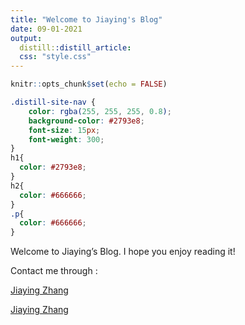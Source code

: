 ```yaml
---
title: "Welcome to Jiaying's Blog"
date: 09-01-2021
output:
  distill::distill_article:
  css: "style.css"
---
```


```r
knitr::opts_chunk$set(echo = FALSE)
```

```css
.distill-site-nav {
    color: rgba(255, 255, 255, 0.8);
    background-color: #2793e8;
    font-size: 15px;
    font-weight: 300;
}
h1{
  color: #2793e8;
}
h2{
  color: #666666;
}
.p{
  color: #666666;
}
```

Welcome to Jiaying's Blog. I hope you enjoy reading it!

Contact me through :

<i class="fa fa-github"></i> [Jiaying Zhang](https://github.com/Jiayingttkx)

<i class="fa fa-weibo"> </i> [Jiaying Zhang](https://weibo.com/u/6553328377/home)
